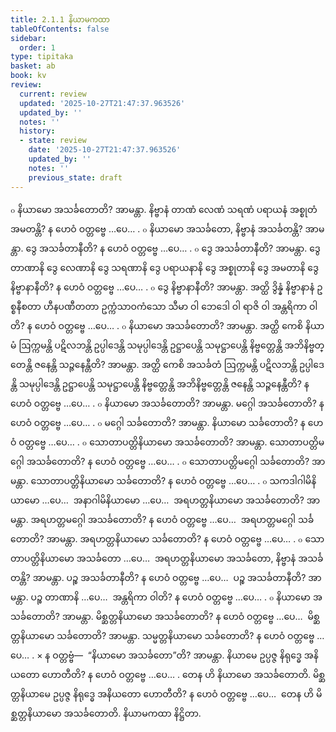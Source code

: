 ```yaml
---
title: 2.1.1 နိယာမကထာ
tableOfContents: false
sidebar:
  order: 1
type: tipitaka
basket: ab
book: kv
review:
  current: review
  updated: '2025-10-27T21:47:37.963526'
  updated_by: ''
  notes: ''
  history:
  - state: review
    date: '2025-10-27T21:47:37.963526'
    updated_by: ''
    notes: ''
    previous_state: draft
---
```



<ReviewStatus review={frontmatter.review} showDetails={true} />

<HypothesisAnnotation frontmatter={frontmatter} />

<DynamicBreadcrumb />

<Division number="445" book="kv" e="ch" v="32" p="239">

<Paragraph number="1538" book="kv">
๐ နိယာမော အသင်္ခတောတိ? အာမန္တာ. နိဗ္ဗာနံ တာဏံ လေဏံ သရဏံ ပရာယနံ အစ္စုတံ အမတန္တိ? န ဟေဝံ ဝတ္တဗ္ဗေ …ပေ… .
</Paragraph>

<Paragraph number="1539" book="kv">
๐ နိယာမော အသင်္ခတော, နိဗ္ဗာနံ အသင်္ခတန္တိ? အာမန္တာ. ဒွေ အသင်္ခတာနီတိ? န ဟေဝံ ဝတ္တဗ္ဗေ …ပေ… .
</Paragraph>

<Paragraph number="1540" book="kv">
๐ ဒွေ အသင်္ခတာနီတိ? အာမန္တာ. ဒွေ တာဏာနိ ဒွေ လေဏာနိ ဒွေ သရဏာနိ ဒွေ ပရာယနာနိ ဒွေ အစ္စုတာနိ ဒွေ အမတာနိ ဒွေ နိဗ္ဗာနာနီတိ? န ဟေဝံ ဝတ္တဗ္ဗေ …ပေ… .
</Paragraph>

<Paragraph number="1541" book="kv">
๐ ဒွေ နိဗ္ဗာနာနီတိ? အာမန္တာ. အတ္ထိ ဒွိန္နံ နိဗ္ဗာနာနံ ဥစ္စနီစတာ ဟီနပဏီတတာ ဥက္ကံသာဝကံသော သီမာ ဝါ ဘေဒေါ ဝါ ရာဇိ ဝါ အန္တရိကာ ဝါတိ? န ဟေဝံ ဝတ္တဗ္ဗေ …ပေ… .
</Paragraph>

<Paragraph number="1542" book="kv">
๐ နိယာမော အသင်္ခတောတိ? အာမန္တာ. အတ္ထိ ကေစိ နိယာမံ ဩက္ကမန္တိ ပဋိလဘန္တိ ဥပ္ပါဒေန္တိ သမုပ္ပါဒေန္တိ ဥဋ္ဌာပေန္တိ သမုဋ္ဌာပေန္တိ နိဗ္ဗတ္တေန္တိ အဘိနိဗ္ဗတ္တေန္တိ ဇနေန္တိ သဉ္ဇနေန္တီတိ? အာမန္တာ. အတ္ထိ ကေစိ အသင်္ခတံ ဩက္ကမန္တိ ပဋိလဘန္တိ ဥပ္ပါဒေန္တိ သမုပ္ပါဒေန္တိ ဥဋ္ဌာပေန္တိ သမုဋ္ဌာပေန္တိ နိဗ္ဗတ္တေန္တိ အဘိနိဗ္ဗတ္တေန္တိ ဇနေန္တိ သဉ္ဇနေန္တီတိ? န ဟေဝံ ဝတ္တဗ္ဗေ …ပေ… .
</Paragraph>

</Division>
<Division number="446" book="kv" e="ch" v="32" p="239">

<Paragraph number="1543" book="kv">
๐ နိယာမော အသင်္ခတောတိ? အာမန္တာ. မဂ္ဂေါ အသင်္ခတောတိ? န ဟေဝံ ဝတ္တဗ္ဗေ …ပေ… .
</Paragraph>

<Paragraph number="1544" book="kv">
๐ မဂ္ဂေါ သင်္ခတောတိ? အာမန္တာ. နိယာမော သင်္ခတောတိ? န ဟေဝံ ဝတ္တဗ္ဗေ …ပေ… .
</Paragraph>

<Paragraph number="1545" book="kv">
๐ သောတာပတ္တိနိယာမော အသင်္ခတောတိ? အာမန္တာ. သောတာပတ္တိမဂ္ဂေါ အသင်္ခတောတိ? န ဟေဝံ ဝတ္တဗ္ဗေ …ပေ… .
</Paragraph>

<Paragraph number="1546" book="kv">
๐ သောတာပတ္တိမဂ္ဂေါ သင်္ခတောတိ? အာမန္တာ. သောတာပတ္တိနိယာမော သင်္ခတောတိ? န ဟေဝံ ဝတ္တဗ္ဗေ …ပေ… .
</Paragraph>

<Paragraph number="1547" book="kv">
๐ သကဒါဂါမိနိယာမော …ပေ…  အနာဂါမိနိယာမော …ပေ…  အရဟတ္တနိယာမော အသင်္ခတောတိ? အာမန္တာ. အရဟတ္တမဂ္ဂေါ အသင်္ခတောတိ? န ဟေဝံ ဝတ္တဗ္ဗေ …ပေ…  အရဟတ္တမဂ္ဂေါ သင်္ခတောတိ? အာမန္တာ. အရဟတ္တနိယာမော သင်္ခတောတိ? န ဟေဝံ ဝတ္တဗ္ဗေ …ပေ… .
</Paragraph>

<Paragraph number="1548" book="kv">
๐ သောတာပတ္တိနိယာမော အသင်္ခတော …ပေ…  အရဟတ္တနိယာမော အသင်္ခတော, နိဗ္ဗာနံ အသင်္ခတန္တိ? အာမန္တာ. ပဉ္စ အသင်္ခတာနီတိ? န ဟေဝံ ဝတ္တဗ္ဗေ …ပေ…  ပဉ္စ အသင်္ခတာနီတိ? အာမန္တာ. ပဉ္စ တာဏာနိ …ပေ…  အန္တရိကာ ဝါတိ? န ဟေဝံ ဝတ္တဗ္ဗေ …ပေ… .
</Paragraph>

<Paragraph number="1549" book="kv">
๐ နိယာမော အသင်္ခတောတိ? အာမန္တာ. မိစ္ဆတ္တနိယာမော အသင်္ခတောတိ? န ဟေဝံ ဝတ္တဗ္ဗေ …ပေ…  မိစ္ဆတ္တနိယာမော သင်္ခတောတိ? အာမန္တာ. သမ္မတ္တနိယာမော သင်္ခတောတိ? န ဟေဝံ ဝတ္တဗ္ဗေ …ပေ… .
</Paragraph>

</Division>
<Division number="447" book="kv" e="ch" v="32" p="240">

<Paragraph number="1550" book="kv">
× န ဝတ္တဗ္ဗံ—  “နိယာမော အသင်္ခတော”တိ? အာမန္တာ. နိယာမေ ဥပ္ပဇ္ဇ နိရုဒ္ဓေ အနိယတော ဟောတီတိ? န ဟေဝံ ဝတ္တဗ္ဗေ …ပေ… . တေန ဟိ နိယာမော အသင်္ခတောတိ. မိစ္ဆတ္တနိယာမေ ဥပ္ပဇ္ဇ နိရုဒ္ဓေ အနိယတော ဟောတီတိ? န ဟေဝံ ဝတ္တဗ္ဗေ …ပေ…  တေန ဟိ မိစ္ဆတ္တနိယာမော အသင်္ခတောတိ.

</Paragraph>
</Division>

<Paragraph number="1551" type="center" book="kv">
နိယာမကထာ နိဋ္ဌိတာ.
</Paragraph>